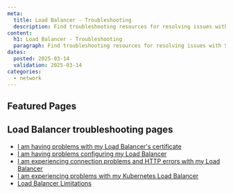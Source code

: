 ```yaml
---
meta:
  title: Load Balancer - Troubleshooting
  description: Find troubleshooting resources for resolving issues with Scaleway Load Balancers.
content:
  h1: Load Balancer - Troubleshooting
  paragraph: Find troubleshooting resources for resolving issues with Scaleway Load Balancers.
dates:
  posted: 2025-03-14
  validation: 2025-03-14
categories:
  - network
---
```


<ProductHeader
  productName="Load Balancer troubleshooting"
  productLogo="loadBalancers"
  description="Learn how to fix the most common issues with Scaleway Load Balancers."
/>

## Featured Pages

<Grid>
    <DefaultCard
      title="Load Balancer FAQ"
      description="Answers to common questions"
      url="/faq/loadbalancer/"
      label="See more"
    />
    <DefaultCard
      title="Configuring SSL bridging, offloading or passthrough"
      description="Set up your Load Balancer appropriately"
      url="/load-balancer/reference-content/ssl-bridging-offloading-passthrough"
      label="See more"
    />
    <DefaultCard
      title="Adding a certificate"
      description="Configure an SSL/TLS certificate"
      url="/load-balancer/how-to/add-certificate"
      label="See more"
    />
</Grid>
<Grid>
    <DefaultCard
      title="Configuring backends"
      description="Set up your Load Balancer's backends"
      url="/load-balancer/reference-content/configuring-backends/"
      label="See more"
    />
    <DefaultCard
      title="Kubernetes Load Balancers"
      description="Everything you need to know"
      url="/load-balancer/reference-content/kubernetes-load-balancer/"
      label="See more"
    />
    <DefaultCard
      title="Resolving HTTP errors"
      description="Solutions to common issues"
      url="/load-balancer/troubleshooting/http-connection-errors/"
      label="See more"
    />
</Grid>

## Load Balancer troubleshooting pages

- [I am having problems with my Load Balancer's certificate](/load-balancer/troubleshooting/certificates/)
- [I am having problems configuring my Load Balancer](/load-balancer/troubleshooting/configuration/)
- [I am experiencing connection problems and HTTP errors with my Load Balancer](/load-balancer/troubleshooting/http-connection-errors/)
- [I am experiencing problems with my Kubernetes Load Balancer](/load-balancer/troubleshooting/k8s-errors/)
- [Load Balancer Limitations](/load-balancer/troubleshooting/load-balancer-limitations/)
